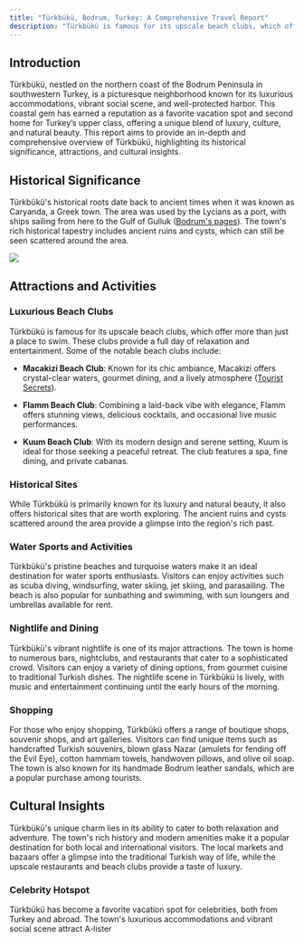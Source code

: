 ```yaml
---
title: "Türkbükü, Bodrum, Turkey: A Comprehensive Travel Report"
description: "Türkbükü is famous for its upscale beach clubs, which offer more than just a place to swim. "
---
```


## Introduction

Türkbükü, nestled on the northern coast of the Bodrum Peninsula in southwestern Turkey, is a picturesque neighborhood known for its luxurious accommodations, vibrant social scene, and well-protected harbor. This coastal gem has earned a reputation as a favorite vacation spot and second home for Turkey’s upper class, offering a unique blend of luxury, culture, and natural beauty. This report aims to provide an in-depth and comprehensive overview of Türkbükü, highlighting its historical significance, attractions, and cultural insights.

## Historical Significance

Türkbükü's historical roots date back to ancient times when it was known as Caryanda, a Greek town. The area was used by the Lycians as a port, with ships sailing from here to the Gulf of Gulluk ([Bodrum's pages](http://bodrumsseiten.de/en/bodrum-ortschaften/bodrum-turkbuku/)). The town's rich historical tapestry includes ancient ruins and cysts, which can still be seen scattered around the area.

![](/0487cc0c-dc2a-44c3-91c7-ca718dff3605.png)

## Attractions and Activities

### Luxurious Beach Clubs

Türkbükü is famous for its upscale beach clubs, which offer more than just a place to swim. These clubs provide a full day of relaxation and entertainment. Some of the notable beach clubs include:

* **Macakizi Beach Club**: Known for its chic ambiance, Macakizi offers crystal-clear waters, gourmet dining, and a lively atmosphere ([Tourist Secrets](https://www.touristsecrets.com/destinations/secrets-of-turkbuku-bodrum-turkeys-hidden-st-tropez/)).

* **Flamm Beach Club**: Combining a laid-back vibe with elegance, Flamm offers stunning views, delicious cocktails, and occasional live music performances.

* **Kuum Beach Club**: With its modern design and serene setting, Kuum is ideal for those seeking a peaceful retreat. The club features a spa, fine dining, and private cabanas.

### Historical Sites

While Türkbükü is primarily known for its luxury and natural beauty, it also offers historical sites that are worth exploring. The ancient ruins and cysts scattered around the area provide a glimpse into the region's rich past.

### Water Sports and Activities

Türkbükü's pristine beaches and turquoise waters make it an ideal destination for water sports enthusiasts. Visitors can enjoy activities such as scuba diving, windsurfing, water skiing, jet skiing, and parasailing. The beach is also popular for sunbathing and swimming, with sun loungers and umbrellas available for rent.

### Nightlife and Dining

Türkbükü's vibrant nightlife is one of its major attractions. The town is home to numerous bars, nightclubs, and restaurants that cater to a sophisticated crowd. Visitors can enjoy a variety of dining options, from gourmet cuisine to traditional Turkish dishes. The nightlife scene in Türkbükü is lively, with music and entertainment continuing until the early hours of the morning.

### Shopping

For those who enjoy shopping, Türkbükü offers a range of boutique shops, souvenir shops, and art galleries. Visitors can find unique items such as handcrafted Turkish souvenirs, blown glass Nazar (amulets for fending off the Evil Eye), cotton hammam towels, handwoven pillows, and olive oil soap. The town is also known for its handmade Bodrum leather sandals, which are a popular purchase among tourists.

## Cultural Insights

Türkbükü's unique charm lies in its ability to cater to both relaxation and adventure. The town's rich history and modern amenities make it a popular destination for both local and international visitors. The local markets and bazaars offer a glimpse into the traditional Turkish way of life, while the upscale restaurants and beach clubs provide a taste of luxury.

### Celebrity Hotspot

Türkbükü has become a favorite vacation spot for celebrities, both from Turkey and abroad. The town's luxurious accommodations and vibrant social scene attract A-lister